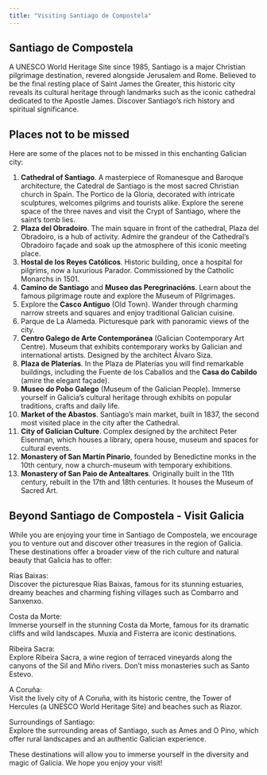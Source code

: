```yaml
---
title: "Visiting Santiago de Compostela"
---
```


## Santiago de Compostela
A UNESCO World Heritage Site since 1985, Santiago is a major Christian pilgrimage destination, revered alongside Jerusalem and Rome. Believed to be the final resting place of Saint James the Greater, this historic city reveals its cultural heritage through landmarks such as the iconic cathedral dedicated to the Apostle James. Discover Santiago's rich history and spiritual significance.

## Places not to be missed
Here are some of the places not to be missed in this enchanting Galician city:

1.	**Cathedral of Santiago**. A masterpiece of Romanesque and Baroque architecture, the Catedral de Santiago is the most sacred Christian church in Spain. The Portico de la Gloria, decorated with intricate sculptures, welcomes pilgrims and tourists alike. Explore the serene space of the three naves and visit the Crypt of Santiago, where the saint's tomb lies. 
2.	**Plaza del Obradoiro**. The main square in front of the cathedral, Plaza del Obradoiro, is a hub of activity. Admire the grandeur of the Cathedral's Obradoiro façade and soak up the atmosphere of this iconic meeting place.
3.	**Hostal de los Reyes Católicos**. Historic building, once a hospital for pilgrims, now a luxurious Parador. Commissioned by the Catholic Monarchs in 1501. 
4.	**Camino de Santiago** and **Museo das Peregrinacións**. Learn about the famous pilgrimage route and explore the Museum of Pilgrimages. 
5.	Explore the **Casco Antiguo** (Old Town). Wander through charming narrow streets and squares and enjoy traditional Galician cuisine. 
6.	Parque de La Alameda. Picturesque park with panoramic views of the city. 
7.	**Centro Galego de Arte Contemporánea** (Galician Contemporary Art Centre). Museum that exhibits contemporary works by Galician and international artists. Designed by the architect Álvaro Siza. 
8.	 **Plaza de Platerías**. In the Plaza de Platerías you will find remarkable buildings, including the Fuente de los Caballos and the **Casa do Cabildo** (amire the elegant façade).
9.	**Museo do Pobo Galego** (Museum of the Galician People). Immerse yourself in Galicia's cultural heritage through exhibits on popular traditions, crafts and daily life. 
10.	**Market of the Abastos**. Santiago's main market, built in 1837, the second most visited place in the city after the Cathedral. 
11.	**City of Galician Culture**. Complex designed by the architect Peter Eisenman, which houses a library, opera house, museum and spaces for cultural events. 
12.	**Monastery of San Martín Pinario**, founded by Benedictine monks in the 10th century, now a church-museum with temporary exhibitions. 
13.	**Monastery of San Paio de Antealtares**. Originally built in the 11th century, rebuilt in the 17th and 18th centuries. It houses the Museum of Sacred Art. 

## Beyond Santiago de Compostela - Visit Galicia
While you are enjoying your time in Santiago de Compostela, we encourage you to venture out and discover other treasures in the region of Galicia. These destinations offer a broader view of the rich culture and natural beauty that Galicia has to offer: 

Rías Baixas:  
Discover the picturesque Rías Baixas, famous for its stunning estuaries, dreamy beaches and charming fishing villages such as Combarro and Sanxenxo.

Costa da Morte:  
Immerse yourself in the stunning Costa da Morte, famous for its dramatic cliffs and wild landscapes. Muxía and Fisterra are iconic destinations.

Ribeira Sacra:  
Explore Ribeira Sacra, a wine region of terraced vineyards along the canyons of the Sil and Miño rivers. Don't miss monasteries such as Santo Estevo. 

A Coruña:  
Visit the lively city of A Coruña, with its historic centre, the Tower of Hercules (a UNESCO World Heritage Site) and beaches such as Riazor. 

Surroundings of Santiago:  
Explore the surrounding areas of Santiago, such as Ames and O Pino, which offer rural landscapes and an authentic Galician experience.  

These destinations will allow you to immerse yourself in the diversity and magic of Galicia. We hope you enjoy your visit!
